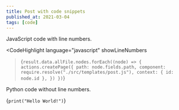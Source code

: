 ```yaml
---
title: Post with code snippets
published_at: 2021-03-04
tags: [code]
---
```


JavaScript code with line numbers.

<CodeHighlight
  language="javascript"
  showLineNumbers
>{`result.data.allFile.nodes.forEach((node) => {
  actions.createPage({
    path: node.fields.path,
    component: require.resolve("./src/templates/post.js"),
    context: { id: node.id },
  })
})`}</CodeHighlight>

Python code without line numbers.

<CodeHighlight language="python">{`print("Hello World!")`}</CodeHighlight>
